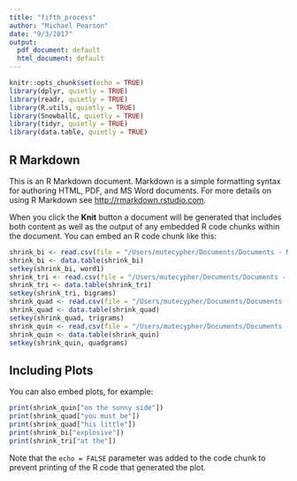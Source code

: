 ```yaml
---
title: "fifth_process"
author: "Michael Pearson"
date: "9/3/2017"
output:
  pdf_document: default
  html_document: default
---
```


```r
knitr::opts_chunk$set(echo = TRUE)
library(dplyr, quietly = TRUE)
library(readr, quietly = TRUE)
library(R.utils, quietly = TRUE)
library(SnowballC, quietly = TRUE)
library(tidyr, quietly = TRUE)
library(data.table, quietly = TRUE)
```

## R Markdown

This is an R Markdown document. Markdown is a simple formatting syntax for authoring HTML, PDF, and MS Word documents. For more details on using R Markdown see <http://rmarkdown.rstudio.com>.

When you click the **Knit** button a document will be generated that includes both content as well as the output of any embedded R code chunks within the document. You can embed an R code chunk like this:

```r
shrink_bi <- read.csv(file = "/Users/mutecypher/Documents/Documents - Michael’s iMac/Coursera/Capstone Project/processed/shrink_bi.csv", colClasses = c("NULL", NA, NA, "NULL"))
shrink_bi <- data.table(shrink_bi)
setkey(shrink_bi, word1)
shrink_tri <- read.csv(file = "/Users/mutecypher/Documents/Documents - Michael’s iMac/Coursera/Capstone Project/processed/shrink_tri.csv", colClasses = c("NULL", NA, NA, "NULL"))
shrink_tri <- data.table(shrink_tri)
setkey(shrink_tri, bigrams)
shrink_quad <- read.csv(file = "/Users/mutecypher/Documents/Documents - Michael’s iMac/Coursera/Capstone Project/processed/shrink_quad.csv", colClasses = c("NULL", NA, NA, "NULL"))
shrink_quad <- data.table(shrink_quad)
setkey(shrink_quad, trigrams)
shrink_quin <- read.csv(file = "/Users/mutecypher/Documents/Documents - Michael’s iMac/Coursera/Capstone Project/processed/shrink_quin.csv", colClasses = c("NULL", NA, NA, "NULL"))
shrink_quin <- data.table(shrink_quin)
setkey(shrink_quin, quadgrams)
```

## Including Plots

You can also embed plots, for example:

```r
print(shrink_quin["on the sunny side"])
print(shrink_quad["you must be"])
print(shrink_quad["his little"])
print(shrink_bi["explosive"])
print(shrink_tri["at the"])
```

Note that the `echo = FALSE` parameter was added to the code chunk to prevent printing of the R code that generated the plot.
